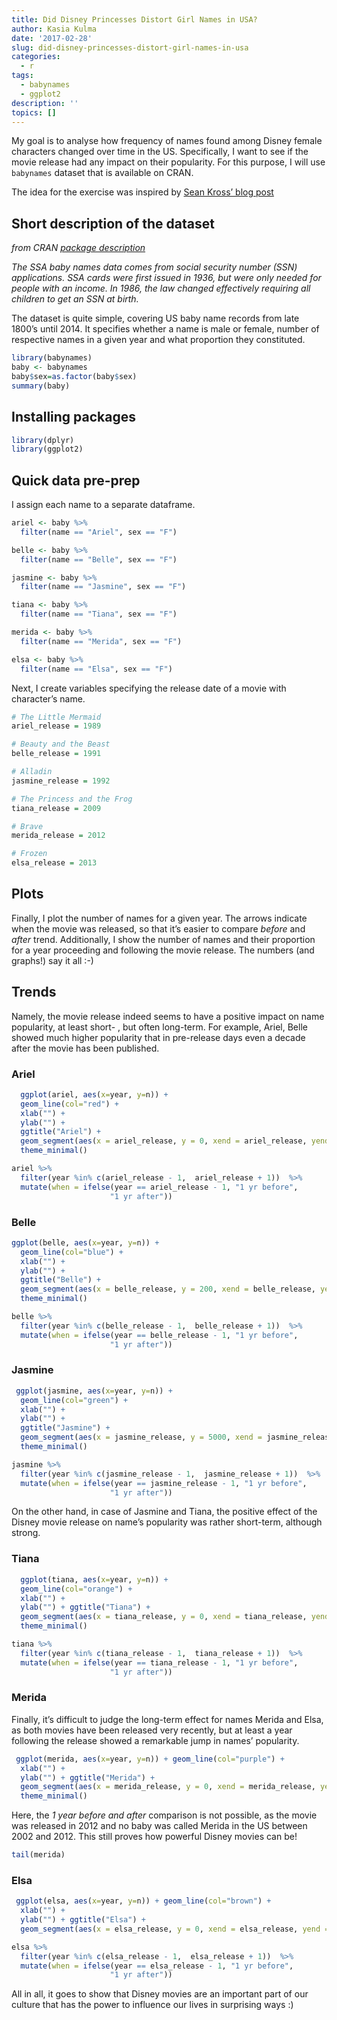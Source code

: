 ```yaml
---
title: Did Disney Princesses Distort Girl Names in USA?
author: Kasia Kulma
date: '2017-02-28'
slug: did-disney-princesses-distort-girl-names-in-usa
categories:
  - r
tags:
  - babynames
  - ggplot2
description: ''
topics: []
---
```


My goal is to analyse how frequency of names found among Disney female characters changed over time in the US. Specifically, I want to see if the movie release had any impact on their popularity. For this purpose, I will use `babynames` dataset that is available on CRAN.

The idea for the exercise was inspired by [Sean Kross' blog post](http://seankross.com/notes/disney/)

## Short description of the dataset

*from CRAN [package description]("https://cran.r-project.org/web/packages/babynames/index.html")*

*The SSA baby names data comes from social security number (SSN) applications. SSA cards were first issued in 1936, but were only needed for people with an income. In 1986, the law changed effectively requiring all children to get an SSN at birth.*

The dataset is quite simple, covering US baby name records from late 1800's until 2014. It specifies whether a name is male or female, number of respective names in a given year and what proportion they constituted.

```r
library(babynames)
baby <- babynames
baby$sex=as.factor(baby$sex)
summary(baby)
```


## Installing packages

```r
library(dplyr)
library(ggplot2)
```

## Quick data pre-prep

I assign each name to a separate dataframe.

```r
ariel <- baby %>%
  filter(name == "Ariel", sex == "F")

belle <- baby %>%
  filter(name == "Belle", sex == "F")

jasmine <- baby %>%
  filter(name == "Jasmine", sex == "F")

tiana <- baby %>%
  filter(name == "Tiana", sex == "F")

merida <- baby %>%
  filter(name == "Merida", sex == "F")

elsa <- baby %>%
  filter(name == "Elsa", sex == "F")
```

Next, I create variables specifying the release date of a movie with character's name.

```r
# The Little Mermaid
ariel_release = 1989

# Beauty and the Beast
belle_release = 1991

# Alladin
jasmine_release = 1992

# The Princess and the Frog
tiana_release = 2009

# Brave
merida_release = 2012

# Frozen
elsa_release = 2013
```

## Plots


Finally, I plot the number of names for a given year. The arrows indicate when the movie was released, so that it's easier to compare *before* and *after* trend. Additionally, I show the number of names and their proportion for a year proceeding and following the movie release. The numbers (and graphs!) say it all :-)

## Trends

Namely, the movie release indeed seems to have a positive impact on name popularity, at least short- , but often long-term. For example, Ariel, Belle showed much higher popularity that in pre-release days even a decade after the movie has been published.

### Ariel

```r
  ggplot(ariel, aes(x=year, y=n)) +
  geom_line(col="red") +
  xlab("") +
  ylab("") +
  ggtitle("Ariel") +
  geom_segment(aes(x = ariel_release, y = 0, xend = ariel_release, yend = 500), arrow = arrow(length = unit(0.1, "cm"))) +
  theme_minimal()
```

```r
ariel %>%
  filter(year %in% c(ariel_release - 1,  ariel_release + 1))  %>%
  mutate(when = ifelse(year == ariel_release - 1, "1 yr before",
                      "1 yr after"))
```


### Belle

```r
ggplot(belle, aes(x=year, y=n)) + 
  geom_line(col="blue") +  
  xlab("") + 
  ylab("") +
  ggtitle("Belle") +
  geom_segment(aes(x = belle_release, y = 200, xend = belle_release, yend = 30), arrow = arrow(length = unit(0.1, "cm"))) +
  theme_minimal()

```

```r

belle %>%
  filter(year %in% c(belle_release - 1,  belle_release + 1))  %>% 
  mutate(when = ifelse(year == belle_release - 1, "1 yr before",
                      "1 yr after")) 
```

### Jasmine

```r
 ggplot(jasmine, aes(x=year, y=n)) + 
  geom_line(col="green") +  
  xlab("") + 
  ylab("") + 
  ggtitle("Jasmine") +
  geom_segment(aes(x = jasmine_release, y = 5000, xend = jasmine_release, yend = 10000), arrow = arrow(length = unit(0.1, "cm"))) +
  theme_minimal()
```


```r

jasmine %>%
  filter(year %in% c(jasmine_release - 1,  jasmine_release + 1))  %>% 
  mutate(when = ifelse(year == jasmine_release - 1, "1 yr before",
                      "1 yr after")) 
```


On the other hand, in case of Jasmine and Tiana, the positive effect of the Disney movie release on name's popularity was rather short-term, although strong.   


### Tiana
```r
  ggplot(tiana, aes(x=year, y=n)) + 
  geom_line(col="orange") +  
  xlab("") + 
  ylab("") + ggtitle("Tiana") +
  geom_segment(aes(x = tiana_release, y = 0, xend = tiana_release, yend = 460), arrow = arrow(length = unit(0.1, "cm"))) +
  theme_minimal()
```



```r

tiana %>%
  filter(year %in% c(tiana_release - 1,  tiana_release + 1))  %>% 
  mutate(when = ifelse(year == tiana_release - 1, "1 yr before",
                      "1 yr after")) 
```

### Merida

Finally, it's difficult to judge the long-term effect for names Merida and Elsa, as both movies have been released very recently, but at least a year following the release
showed a remarkable jump in names' popularity.


```r
 ggplot(merida, aes(x=year, y=n)) + geom_line(col="purple") +  
  xlab("") + 
  ylab("") + ggtitle("Merida") +
  geom_segment(aes(x = merida_release, y = 0, xend = merida_release, yend = 15), arrow = arrow(length = unit(0.1, "cm"))) +
  theme_minimal()
```

Here, the *1 year before and after* comparison is not possible, as the movie was released in 2012 and no baby was called Merida in the US between 2002 and 2012. This still proves how powerful Disney movies can be!

```r
tail(merida)
```

### Elsa


```r
 ggplot(elsa, aes(x=year, y=n)) + geom_line(col="brown") +  
  xlab("") + 
  ylab("") + ggtitle("Elsa") +
  geom_segment(aes(x = elsa_release, y = 0, xend = elsa_release, yend = 500), arrow = arrow(length = unit(0.1, "cm"))) +theme_minimal()
```


```r

elsa %>%
  filter(year %in% c(elsa_release - 1,  elsa_release + 1))  %>% 
  mutate(when = ifelse(year == elsa_release - 1, "1 yr before",
                      "1 yr after")) 
```


All in all, it goes to show that Disney movies are an important part of our culture that has the power to influence our lives in surprising ways :)
